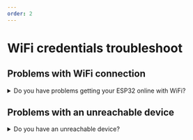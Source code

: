 ```yaml
---
order: 2
---
```


# WiFi credentials troubleshoot

## Problems with WiFi connection

<details>
  <summary>Do you have problems getting your ESP32 online with WiFi?</summary>

<Tabs>
<Tab label="YES">

- The ESP32 cannot connect to 5GHz WiFi network, so be sure to use the WiFi that is on 2.4GHz.

- Make sure that you have typed the correct WiFi SSID and password in the provisioning step. If you are unsure, you can use the `Monitor` button in the
  [Toit console](https://console.toit.io/serial), and check the serial output of your ESP32 in order to see whether the device connects to the internet or fails trying.

- You can configure your device with the WiFi details again using the `Reinstall` button in the [Toit console](https://console.toit.io/serial).

- When your device can get online via WiFi (verify with the Monitor button), you must claim your device into your Toit project by using the `Claim` button on the [devices page](https://console.toit.io/devices). See detailed instructions [here](../claim).

</Tab>

<Tab label="NO">

If you have other problems or issues with getting your ESP32 setup with Toit, please reach out to the Toit engineering team. We are ready to help you get started using the Toit platform.
We are available via the integrated chat, via [Slack](https://chat.toit.io) or you can write us an email using developers@toit.io.

</Tab>

</Tabs>
</details>

## Problems with an unreachable device

<details>
  <summary>Do you have an unreachable device?</summary>

If your ESP32 is misconfigured in any way, for example if it does not have valid WiFi connection settings, reinstall the ESP32 with the Toit firmware
and WiFi settings via a serial connection, by connecting it with a USB cable to your computer.

<Tabs>
<Tab label="Console">

In the [Web Serial](https://console.toit.io/serial) page in the Toit console, press the Reinstall button and provide the WiFi credentials for the WiFi currently available.

</Tab>

<Tab label="CLI">

Run the `toit serial reinstall` CLI command
with the appropriate WiFi connection settings provided (replace `MY_SSID` and `my_password` with the correct WiFi credentials):

```shell
toit serial reinstall -p wifi.ssid="MY_SSID" -p wifi.password="my_password"
```

</Tab>
</Tabs>
This will reinstall the Toit firmware and settings via the serial port without changing its hardware certificate or hardware ID.
</details>
